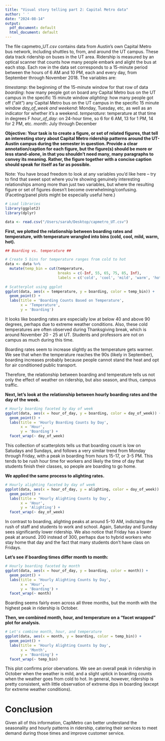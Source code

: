```yaml
---
title: "Visual story telling part 2: Capital Metro data"
author: ' '
date: "2024-08-14"
output:
  pdf_document: default
  html_document: default
---
```


The file capmetro_UT.csv contains data from Austin's own Capital Metro bus network, including shuttles to, from, and around the UT campus. These data track ridership on buses in the UT area. Ridership is measured by an optical scanner that counts how many people embark and alight the bus at each stop. Each row in the data set corresponds to a 15-minute period between the hours of 6 AM and 10 PM, each and every day, from September through November 2018. The variables are: \newline

*timestamp*: the beginning of the 15-minute window for that row of data \newline
*boarding*: how many people got on board any Capital Metro bus on the UT campus in the specific 15 minute window \newline
*alighting*: how many people got off ("alit") any Capital Metro bus on the UT campus in the specific 15 minute window \newline
*day_of_week and weekend*: Monday, Tuesday, etc, as well as an indicator for whether it's a weekend. \newline
*temperature*: temperature at that time in degrees F \newline
*hour_of_day*: on 24-hour time, so 6 for 6 AM, 13 for 1 PM, 14 for 2 PM, etc.\newline
*month*: July through December \newline

**Objective: Your task is to create a figure, or set of related figures, that tell an interesting story about Capital Metro ridership patterns around the UT-Austin campus during the semester in question. Provide a clear annotation/caption for each figure, but the figure(s) should be more or less stand-alone, in that you shouldn't need many, many paragraphs to convey its meaning. Rather, the figure together with a concise caption should speak for itself as far as possible.**

Note: You have broad freedom to look at any variables you'd like here -- try to find that sweet spot where you're showing genuinely interesting relationships among more than just two variables, but where the resulting figure or set of figures doesn't become overwhelming/confusing. (Faceting/panel plots might be especially useful here.) \newline

```r
# Load libraries
library(ggplot2)
library(dplyr)

data <- read.csv("/Users/sarah/Desktop/capmetro_UT.csv")
```

**First, we plotted the relationship between boarding rates and temperature, with temperature wrangled into bins (cold, cool, mild, warm, hot).**

```r
## Boarding vs. temperature ##

# Create 5 bins for temperature ranges from cold to hot
data <- data %>%
  mutate(temp_bin = cut(temperature,
                        breaks = c(-Inf, 55, 65, 75, 85, Inf),
                        labels = c('cold', 'cool', 'mild', 'warm', 'hot')))
  
# Scatterplot using ggplot
ggplot(data, aes(x = temperature, y = boarding, color = temp_bin)) +
  geom_point() + 
  labs(title = 'Boarding Counts Based on Temperature',
       x = 'Temperature',
       y = 'Boarding')
```

It looks like boarding rates are especially low at below 40 and above 90 degrees, perhaps due to extreme weather conditions. Also, these cold temperatures are often observed during Thanksgiving break, which is around November 20 - 25 at UT. Students and professors are not on campus as much during this time.

Boarding rates seem to increase slightly as the temperature gets warmer. We see that when the temperature reaches the 90s (likely in September), boarding increases probably because people cannot stand the heat and opt for air conditioned public transport.

Therefore, the relationship between boarding and temperature tells us not only the effect of weather on ridership, but also season, and thus, campus traffic.


**Next, let's look at the relationship between hourly boarding rates and the day of the week.**

```r
# Hourly boarding faceted by day of week
ggplot(data, aes(x = hour_of_day, y = boarding, color = day_of_week)) +
  geom_point() + 
  labs(title = 'Hourly Boarding Counts by Day',
       x = 'Hour',
       y = 'Boarding') +
  facet_wrap(~ day_of_week)
```

This collection of scatterplots tells us that boarding count is low on Satudays and Sundays, and follows a very similar trend from Monday through Friday, with a peak in boarding from hours 15-17, or 3-5 PM. This tends to be rush hour time for workers and likely the time of day that students finish their classes, so people are boarding to go home. 


**We applied the same process to alighting rates.**

```r
# Hourly alighting faceted by day of week
ggplot(data, aes(x = hour_of_day, y = alighting, color = day_of_week)) +
  geom_point() + 
  labs(title = 'Hourly Alighting Counts by Day',
       x = 'Hour',
       y = 'Alighting') +
  facet_wrap(~ day_of_week)
```

In contrast to boarding, alighting peaks at around 5-10 AM, indictaing the rush of staff and students to work and school. Again, Saturday and Sunday sees significantly lower ridership. We also notice that Friday has a lower peak at around. 200 instead of 300, perhaps due to hybrid workers who stay home that day and the fact that many students don't have class on Fridays. 


**Let's see if boarding times differ month to month:**

```r
# Hourly boarding faceted by month
ggplot(data, aes(x = hour_of_day, y = boarding, color = month)) +
  geom_point() + 
  labs(title = 'Hourly Alighting Counts by Day',
       x = 'Hour',
       y = 'Boarding') +
  facet_wrap(~ month)
```

Boarding seems fairly even across all three months, but the month with the highest peak in ridership is October.


**Then, we combined month, hour, and temperature on a "facet wrapped" plot for analysis.** 

```r
# Let's combine month, hour, and temperature
ggplot(data, aes(x = month, y = boarding, color = temp_bin)) +
  geom_point() + 
  labs(title = 'Hourly Alighting Counts by Day',
       x = 'Month',
       y = 'Boarding') +
  facet_wrap(~ temp_bin)
```

This plot confirms prior obervations. We see an overall peak in ridership in October when the weather is mild, and a slight uptick in boarding counts when the weather goes from cold to hot. In general, however, ridership is pretty consistent, with little observation of extreme dips in boarding (except for extreme weather conditions). 

# Conclusion
Given all of this information, CapMetro can better understand the seasonality and hourly patterns in ridership, catering their services to meet demand during those times and improve customer service. 